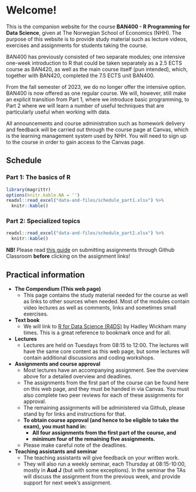 # Welcome! {.unnumbered}

This is the companion website for the course **BAN400 - R Programming for Data Science**, given at The Norwegian School of Economics (NHH). The purpose of this website is to provide study material such as lecture videos, exercises and assignments for students taking the course.

BAN400 has previously consisted of two separate modules; one intensive one-week introduction to R that could be taken separately as a 2.5 ECTS course as BAN420, as well as the main course itself (pun intended), which, together with BAN420, completed the 7.5 ECTS unit BAN400.

From the fall semester of 2023, we do no longer offer the intensive option. BAN400 is now offered as one regular course. We will, however, still make an explicit transition from Part 1, where we introduce basic programming, to Part 2 where we will learn a number of useful techniques that are particularly useful when working with data.

All announcements and course administration such as homework delivery and feedback will be carried out through the course page at Canvas, which is the learning management system used by NHH. You will need to sign up to the course in order to gain access to the Canvas page.

## Schedule {.unnumbered}

### Part 1: The basics of R {.unnumbered}

```r
library(magrittr)
options(knitr.kable.NA = '')
readxl::read_excel("data-and-files/schedule_part1.xlsx") %>% 
  knitr::kable() 
```

### Part 2: Specialized topics {.unnumbered}

```r
readxl::read_excel("data-and-files/schedule_part2.xlsx") %>% 
  knitr::kable() 
```

**NB!** Please read [this guide](submit_assignments.qmd) on submitting assignments through Github Classroom **before** clicking on the assignment links!

## Practical information {.unnumbered}

-   **The Compendium (This web page)**
    -   This page contains the study material needed for the course as well as links to other sources when needed. Most of the modules contain video lectures as well as comments, links and sometimes small exercises.
-   **Text book**
    -   We will link to [R for Data Science (R4DS)](https://r4ds.hadley.nz/) by Hadley Wickham many times. This is a great reference to bookmark once and for all.
-   **Lectures**
    -   Lectures are held on Tuesdays from 08:15 to 12:00. The lectures will have the same core content as this web page, but some lectures will contain additional discussions and coding workshops.
-   **Assignments and course approval**
    -   Most lectures have an accompanying assignment. See the overview above for a detailed overview and deadlines.
    -   The assignments from the first part of the course can be found here on this web page, and they must be handed in via Canvas. You must also complete two peer reviews for each of these assignments for approval.
    -   The remaining assignments will be administered via Github, please stand by for links and instructions for that.
    -   **To obtain course approval (and hence to be eligible to take the exam), you must hand in:**
        -   **All four assignments from the first part of the course, and**
        -   **minimum four of the remaining five assignments.**
    -   Please make careful note of the deadlines.
-   **Teaching assistants and seminar**
    -   The teaching assistants will give feedback on your written work.
    -   They will also run a weekly seminar, each Thursday at 08:15-10:00, mostly in **Aud J** (but with some exceptions). In the seminar the TAs will discuss the assignment from the previous week, and provide support for next week's assignment.
